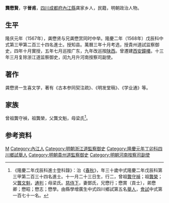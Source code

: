 {{明清人物信息框
| 姓名 = 龔懋賢
| 原名 =
| 圖片名稱= 
| 圖片大小 =
| 圖片說明 = 
| 最高職務 = 河南按察司副使
| 國家 = 大明 
| 爵位 =
| 籍貫 = [[四川|四川]][[成都府|成都府]][[內江縣|內江縣]]
| 族裔 = 
| 字號 = 
| 諡號 =
| 出生日期 = 十一月二十三日
| 出生地點 =
| 逝世日期 = 卒年不詳 
| 逝世地點 =
| 墓葬 =
| 配偶 = 鄧氏
| 親屬 = 曾祖[[龔守禎|龔守禎]]，祖[[龔榮|龔榮]]，父[[龔文魁|龔文魁]]，母梁氏
| 出身 =
* 隆慶二年戊辰科同進士出身
| 經歷 =
| 著作 =  
*《古本参同契注疏》
*《明发堂稿》
*《学业通》
}}
'''龔懋賢'''{{BD|1539年||？年||}}，字'''晉甫'''，[[四川|四川]][[成都府|成都府]][[內江縣|內江縣]]龚家乡人，民籍，明朝政治人物。

==生平==
隆庆元年（1567年），龚懋贤与兄龚懋赏同时中举。隆慶二年（1568年）戊辰科中式第三甲第二百三十四名進士。授知县。萬曆三年十月考选，授貴州道試监察御史，四年十月實授，五年七月巡按广东，九年改巡按[[陕西|陕西]]。曾遷建[[西安鐘樓|西安鐘樓]]。十三年三月复除浙江道监察御史，闰九月升河南按察司副使。

==著作==
龚懋贤一生喜文学，著有《古本参同契注疏》、《明发堂稿》、《学业通》等。

==家族==
曾祖龔守禎，祖龔榮，父龔文魁，母梁氏<ref>《隆慶二年戊辰科進士登科錄》：治《[[春秋|春秋]]》，年三十歲中式隆慶二年戊辰科第三甲第二百三十四名進士。十一月二十三日生，行二，曾祖[[龔守禎|龔守禎]]；祖[[龔榮|龔榮]]；父[[龔文魁|龔文魁]]，[[通判|通判]]；母梁氏。[[慈侍下|慈侍下]]，妻鄧氏，兄懋行；懋賞（貢士），弟懋卿；懋昭；懋志；懋學。由縣學增廣生中式四川鄉試第五名[[舉人|舉人]]，[[會試|會試]]中式第一百七十一名。</ref>。

== 参考资料 ==
{{reflist}}

{{隆慶二年戊辰科殿试金榜}}

{{Authority control}}

{{DEFAULTSORT:Gong龔}}
[[Category:龚姓|M]]
[[Category:內江人|Category:內江人]]
[[Category:明朝浙江道監察御史|Category:明朝浙江道監察御史]]
[[Category:隆慶元年丁卯科四川鄉試舉人|Category:隆慶元年丁卯科四川鄉試舉人]]
[[Category:明朝貴州道監察御史|Category:明朝貴州道監察御史]]
[[Category:明朝河南按察司副使|Category:明朝河南按察司副使]]


{{明朝人物小作品}}
